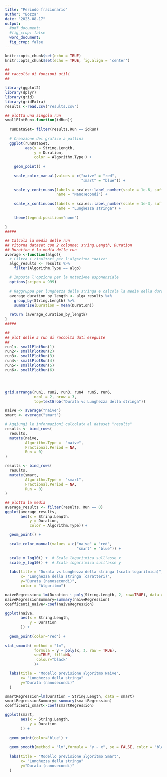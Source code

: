 ```yaml
---
title: "Periodo frazionario"
author: "Bozza"
date: "2023-08-17"
output:
  #pdf_document: 
  #fig_crop: false
  word_document:
  fig_crop: false
---
```


```r
knitr::opts_chunk$set(echo = TRUE)
knitr::opts_chunk$set(echo = TRUE, fig.align = 'center')
```

```r
##
## raccolta di funzioni utili
##

library(ggplot2)
library(dplyr)
library(grid)
library(gridExtra)
results <-read.csv("results.csv")

## plotta una singola run 
smallPlotRun<-function(idRun){
  
  runDataSet= filter(results,Run == idRun)
  
  # Creazione del grafico a pallini
  ggplot(runDataSet, 
         aes(x = String.Length, 
             y = Duration, 
             color = Algorithm.Type)) +
    
    geom_point() +
    
    scale_color_manual(values = c("naive" = "red", 
                                  "smart" = "blue")) +
    
    scale_y_continuous(labels = scales::label_number(scale = 1e-6, suffix = "M"),
                       name = "Nanosecondi") +
    
    scale_x_continuous(labels = scales::label_number(scale = 1e-3, suffix = "K"),
                       name = "Lunghezza stringa") +
    
    theme(legend.position="none")
  
}
#####

## Calcola la media delle run
## ritorna dataset con 2 colonne: string.Length, Duration
## Duration è la media delle run
average <-function(algo){
  # Filtra i risultati per l'algoritmo "naive"
  algo_results <- results %>%
    filter(Algorithm.Type == algo)
  
  # Imposta l'opzione per la notazione esponenziale
  options(scipen = 999)
  
  # Raggruppa per lunghezza della stringa e calcola la media della durata
  average_duration_by_length <- algo_results %>%
    group_by(String.Length) %>%
    summarise(Duration = mean(Duration))
  
  return (average_duration_by_length)
}
#####

```

```r
##
## plot delle 5 run di raccolta dati eseguite
##
run1<- smallPlotRun(1)
run2<- smallPlotRun(2)
run3<- smallPlotRun(3)
run4<- smallPlotRun(4)
run5<- smallPlotRun(5)
run6<- smallPlotRun(6)




grid.arrange(run1, run2, run3, run4, run5, run6, 
             ncol = 2, nrow = 3, 
             top=textGrob("Durata vs Lunghezza della stringa"))


```


```r
naive <- average("naive")
smart <- average("smart")

# Aggiungi le informazioni calcolate al dataset "results"
results <- bind_rows(
  results,
  mutate(naive, 
         Algorithm.Type =  "naive",
         Fractional.Period = NA,
         Run = 0)
)

results <- bind_rows(
  results,
  mutate(smart, 
         Algorithm.Type =  "smart",
         Fractional.Period = NA,
         Run = 0)
)

## plotta la media
average_results <- filter(results, Run == 0)
ggplot(average_results, 
       aes(x = String.Length, 
           y = Duration, 
           color = Algorithm.Type)) +
  
  geom_point() +
  
  scale_color_manual(values = c("naive" = "red", 
                                "smart" = "blue")) +
  
  scale_x_log10() +  # Scala logaritmica sull'asse x
  scale_y_log10() +  # Scala logaritmica sull'asse y
  
  labs(title = "Durata vs Lunghezza della stringa (scala logaritmica)",
       x= "Lunghezza della stringa (caratteri)",
       y="Durata (nanosecondi)",
       color = "Algoritmo")
```


```r

naiveRegression= lm(Duration ~ poly(String.Length, 2, raw=TRUE), data = naive )
naiveRegressionSummary=summary(naiveRegression)
coefficenti_naive<-coef(naiveRegression)

ggplot(naive, 
       aes(x = String.Length, 
           y = Duration
       )) +
  
  geom_point(color='red') +
  
stat_smooth( method = "lm", 
             formula = y ~ poly(x, 2, raw = TRUE), 
             se=TRUE, fill=NA,
              colour="black"
             )+

  labs(title = "Modello previsione algoritmo Naive",
       x= "Lunghezza della stringa",
       y="Durata (nanosecondi)"
  )

```


```r

smartRegression=lm(Duration ~ String.Length, data = smart)
smartRegressionSummary= summary(smartRegression)
coefficenti_smart<-coef(smartRegression)

ggplot(smart, 
       aes(x = String.Length, 
           y = Duration
       )) +
  
  geom_point(color='blue') +
  
  geom_smooth(method = "lm",formula = "y ~ x", se = FALSE, color = "black") + 
  
  labs(title = "Modello previsione algoritmo Smart",
       x= "Lunghezza della stringa",
       y="Durata (nanosecondi)"
  )
```